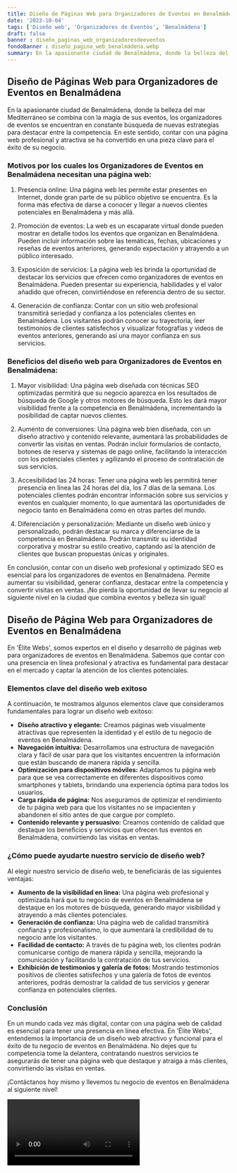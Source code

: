 ```yaml
---
title: Diseño de Páginas Web para Organizadores de Eventos en Benalmádena
date: '2023-10-04'
tags: ['Diseño web', 'Organizadores de Eventos', 'Benalmádena']
draft: false
banner : diseño_paginas_web_organizadoresdeeventos
fondoBanner : diseño_pagina_web_benalmádena.webp
summary: En la apasionante ciudad de Benalmádena, donde la belleza del mar Mediterráneo se combina con la magia de sus eventos, los organizadores de eventos se encuentran en constante búsqueda de nuevas estrategias para destacar entre la competencia. En este sentido, contar con una página web profesional y atractiva se ha convertido en una pieza clave para el éxito de su negocio.
---
```


## Diseño de Páginas Web para Organizadores de Eventos en Benalmádena

En la apasionante ciudad de Benalmádena, donde la belleza del mar Mediterráneo se combina con la magia de sus eventos, los organizadores de eventos se encuentran en constante búsqueda de nuevas estrategias para destacar entre la competencia. En este sentido, contar con una página web profesional y atractiva se ha convertido en una pieza clave para el éxito de su negocio.

### Motivos por los cuales los Organizadores de Eventos en Benalmádena necesitan una página web:

1. Presencia online: Una página web les permite estar presentes en Internet, donde gran parte de su público objetivo se encuentra. Es la forma más efectiva de darse a conocer y llegar a nuevos clientes potenciales en Benalmádena y más allá.

2. Promoción de eventos: La web es un escaparate virtual donde pueden mostrar en detalle todos los eventos que organizan en Benalmádena. Pueden incluir información sobre las temáticas, fechas, ubicaciones y reseñas de eventos anteriores, generando expectación y atrayendo a un público interesado.

3. Exposición de servicios: La página web les brinda la oportunidad de destacar los servicios que ofrecen como organizadores de eventos en Benalmádena. Pueden presentar su experiencia, habilidades y el valor añadido que ofrecen, convirtiéndose en referencia dentro de su sector.

4. Generación de confianza: Contar con un sitio web profesional transmitirá seriedad y confianza a los potenciales clientes en Benalmádena. Los visitantes podrán conocer su trayectoria, leer testimonios de clientes satisfechos y visualizar fotografías y videos de eventos anteriores, generando así una mayor confianza en sus servicios.

### Beneficios del diseño web para Organizadores de Eventos en Benalmádena:

1. Mayor visibilidad: Una página web diseñada con técnicas SEO optimizadas permitirá que su negocio aparezca en los resultados de búsqueda de Google y otros motores de búsqueda. Esto les dará mayor visibilidad frente a la competencia en Benalmádena, incrementando la posibilidad de captar nuevos clientes.

2. Aumento de conversiones: Una página web bien diseñada, con un diseño atractivo y contenido relevante, aumentará las probabilidades de convertir las visitas en ventas. Podrán incluir formularios de contacto, botones de reserva y sistemas de pago online, facilitando la interacción con los potenciales clientes y agilizando el proceso de contratación de sus servicios.

3. Accesibilidad las 24 horas: Tener una página web les permitirá tener presencia en línea las 24 horas del día, los 7 días de la semana. Los potenciales clientes podrán encontrar información sobre sus servicios y eventos en cualquier momento, lo que aumentará las oportunidades de negocio tanto en Benalmádena como en otras partes del mundo.

4. Diferenciación y personalización: Mediante un diseño web único y personalizado, podrán destacar su marca y diferenciarse de la competencia en Benalmádena. Podrán transmitir su identidad corporativa y mostrar su estilo creativo, captando así la atención de clientes que buscan propuestas únicas y originales.

En conclusión, contar con un diseño web profesional y optimizado SEO es esencial para los organizadores de eventos en Benalmádena. Permite aumentar su visibilidad, generar confianza, destacar entre la competencia y convertir visitas en ventas. ¡No pierda la oportunidad de llevar su negocio al siguiente nivel en la ciudad que combina eventos y belleza sin igual!

<GifSeo />

<Cta />

## Diseño de Página Web para Organizadores de Eventos en Benalmádena

En 'Élite Webs', somos expertos en el diseño y desarrollo de páginas web para organizadores de eventos en Benalmádena. Sabemos que contar con una presencia en línea profesional y atractiva es fundamental para destacar en el mercado y captar la atención de los clientes potenciales.

### Elementos clave del diseño web exitoso

A continuación, te mostramos algunos elementos clave que consideramos fundamentales para lograr un diseño web exitoso:

- **Diseño atractivo y elegante:** Creamos páginas web visualmente atractivas que representen la identidad y el estilo de tu negocio de eventos en Benalmádena.
- **Navegación intuitiva:** Desarrollamos una estructura de navegación clara y fácil de usar para que los visitantes encuentren la información que están buscando de manera rápida y sencilla.
- **Optimización para dispositivos móviles:** Adaptamos tu página web para que se vea correctamente en diferentes dispositivos como smartphones y tablets, brindando una experiencia óptima para todos los usuarios.
- **Carga rápida de página:** Nos aseguramos de optimizar el rendimiento de tu página web para que los visitantes no se impacienten y abandonen el sitio antes de que cargue por completo.
- **Contenido relevante y persuasivo:** Creamos contenido de calidad que destaque los beneficios y servicios que ofrecen tus eventos en Benalmádena, convirtiendo las visitas en ventas.

### ¿Cómo puede ayudarte nuestro servicio de diseño web?

Al elegir nuestro servicio de diseño web, te beneficiarás de las siguientes ventajas:

- **Aumento de la visibilidad en línea:** Una página web profesional y optimizada hará que tu negocio de eventos en Benalmádena se destaque en los motores de búsqueda, generando mayor visibilidad y atrayendo a más clientes potenciales.
- **Generación de confianza:** Una página web de calidad transmitirá confianza y profesionalismo, lo que aumentará la credibilidad de tu negocio ante los visitantes.
- **Facilidad de contacto:** A través de tu página web, los clientes podrán comunicarse contigo de manera rápida y sencilla, mejorando la comunicación y facilitando la contratación de tus servicios.
- **Exhibición de testimonios y galería de fotos:** Mostrando testimonios positivos de clientes satisfechos y una galería de fotos de eventos anteriores, podrás demostrar la calidad de tus servicios y generar confianza en potenciales clientes.

### Conclusión

En un mundo cada vez más digital, contar con una página web de calidad es esencial para tener una presencia en línea efectiva. En 'Élite Webs', entendemos la importancia de un diseño web atractivo y funcional para el éxito de tu negocio de eventos en Benalmádena. No dejes que tu competencia tome la delantera, contratando nuestros servicios te asegurarás de tener una página web que destaque y atraiga a más clientes, convirtiendo las visitas en ventas.

¡Contáctanos hoy mismo y llevemos tu negocio de eventos en Benalmádena al siguiente nivel!

<Video />

<CtaBot job='Organizadores de Eventos' city='Benalmádena'/>

<Gmaps query='Benalmádena+españa+maps' />
